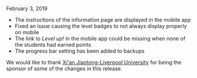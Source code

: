 
<ReleaseDate>February 3, 2019</ReleaseDate>

- The instructions of the information page are displayed in the mobile app
- Fixed an issue causing the level badges to not always display properly on mobile
- The link to _Level up!_ in the mobile app could be missing when none of the students had earned points
- The progress bar setting has been added to backups

We would like to thank [Xi'an Jiaotong-Liverpool University](https://www.xjtlu.edu.cn/en/) for being the sponsor of some of the changes in this release.
